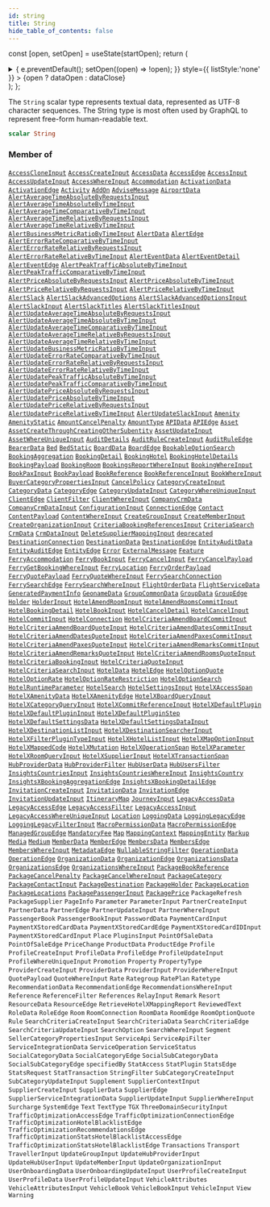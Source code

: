 ```yaml
---
id: string
title: String
hide_table_of_contents: false
---
```






const [open, setOpen] = useState(startOpen);
return (
<details {...(open ? { open: true } : {})} className="details" style={{ border:'none', boxShadow:'none', background:'var(--ifm-background-color)' }}>
<summary
onClick={(e) => {
e.preventDefault();
setOpen((open) => !open);
}}
style={{ listStyle:'none' }} >
{open ? dataOpen : dataClose}
</summary>
{open && children}
</details>
);
};

The `String` scalar type represents textual data, represented as UTF-8 character sequences. The String type is most often used by GraphQL to represent free-form human-readable text.

```graphql
scalar String
```

### Member of

[`AccessCloneInput`](/api/inputs/access-clone-input) <Badge class="badge badge--secondary" text="input"/><Bullet />[`AccessCreateInput`](/api/inputs/access-create-input) <Badge class="badge badge--secondary" text="input"/><Bullet />[`AccessData`](/api/objects/access-data) <Badge class="badge badge--secondary" text="object"/><Bullet />[`AccessEdge`](/api/objects/access-edge) <Badge class="badge badge--secondary" text="object"/><Bullet />[`AccessInput`](/api/inputs/access-input) <Badge class="badge badge--secondary" text="input"/><Bullet />[`AccessUpdateInput`](/api/inputs/access-update-input) <Badge class="badge badge--secondary" text="input"/><Bullet />[`AccessWhereInput`](/api/inputs/access-where-input) <Badge class="badge badge--secondary" text="input"/><Bullet />[`Accommodation`](/api/objects/accommodation) <Badge class="badge badge--secondary" text="object"/><Bullet />[`ActivationData`](/api/objects/activation-data) <Badge class="badge badge--secondary" text="object"/><Bullet />[`ActivationEdge`](/api/objects/activation-edge) <Badge class="badge badge--secondary" text="object"/><Bullet />[`Activity`](/api/objects/activity) <Badge class="badge badge--secondary" text="object"/><Bullet />[`AddOn`](/api/objects/add-on) <Badge class="badge badge--secondary" text="object"/><Bullet />[`AdviseMessage`](/api/objects/advise-message) <Badge class="badge badge--secondary" text="object"/><Bullet />[`AirportData`](/api/objects/airport-data) <Badge class="badge badge--secondary" text="object"/><Bullet />[`AlertAverageTimeAbsoluteByRequestsInput`](/api/inputs/alert-average-time-absolute-by-requests-input) <Badge class="badge badge--secondary" text="input"/><Bullet />[`AlertAverageTimeAbsoluteByTimeInput`](/api/inputs/alert-average-time-absolute-by-time-input) <Badge class="badge badge--secondary" text="input"/><Bullet />[`AlertAverageTimeComparativeByTimeInput`](/api/inputs/alert-average-time-comparative-by-time-input) <Badge class="badge badge--secondary" text="input"/><Bullet />[`AlertAverageTimeRelativeByRequestsInput`](/api/inputs/alert-average-time-relative-by-requests-input) <Badge class="badge badge--secondary" text="input"/><Bullet />[`AlertAverageTimeRelativeByTimeInput`](/api/inputs/alert-average-time-relative-by-time-input) <Badge class="badge badge--secondary" text="input"/><Bullet />[`AlertBusinessMetricRatioByTimeInput`](/api/inputs/alert-business-metric-ratio-by-time-input) <Badge class="badge badge--secondary" text="input"/><Bullet />[`AlertData`](/api/objects/alert-data) <Badge class="badge badge--secondary" text="object"/><Bullet />[`AlertEdge`](/api/objects/alert-edge) <Badge class="badge badge--secondary" text="object"/><Bullet />[`AlertErrorRateComparativeByTimeInput`](/api/inputs/alert-error-rate-comparative-by-time-input) <Badge class="badge badge--secondary" text="input"/><Bullet />[`AlertErrorRateRelativeByRequestsInput`](/api/inputs/alert-error-rate-relative-by-requests-input) <Badge class="badge badge--secondary" text="input"/><Bullet />[`AlertErrorRateRelativeByTimeInput`](/api/inputs/alert-error-rate-relative-by-time-input) <Badge class="badge badge--secondary" text="input"/><Bullet />[`AlertEventData`](/api/objects/alert-event-data) <Badge class="badge badge--secondary" text="object"/><Bullet />[`AlertEventDetail`](/api/objects/alert-event-detail) <Badge class="badge badge--secondary" text="object"/><Bullet />[`AlertEventEdge`](/api/objects/alert-event-edge) <Badge class="badge badge--secondary" text="object"/><Bullet />[`AlertPeakTrafficAbsoluteByTimeInput`](/api/inputs/alert-peak-traffic-absolute-by-time-input) <Badge class="badge badge--secondary" text="input"/><Bullet />[`AlertPeakTrafficComparativeByTimeInput`](/api/inputs/alert-peak-traffic-comparative-by-time-input) <Badge class="badge badge--secondary" text="input"/><Bullet />[`AlertPriceAbsoluteByRequestsInput`](/api/inputs/alert-price-absolute-by-requests-input) <Badge class="badge badge--secondary" text="input"/><Bullet />[`AlertPriceAbsoluteByTimeInput`](/api/inputs/alert-price-absolute-by-time-input) <Badge class="badge badge--secondary" text="input"/><Bullet />[`AlertPriceRelativeByRequestsInput`](/api/inputs/alert-price-relative-by-requests-input) <Badge class="badge badge--secondary" text="input"/><Bullet />[`AlertPriceRelativeByTimeInput`](/api/inputs/alert-price-relative-by-time-input) <Badge class="badge badge--secondary" text="input"/><Bullet />[`AlertSlack`](/api/objects/alert-slack) <Badge class="badge badge--secondary" text="object"/><Bullet />[`AlertSlackAdvancedOptions`](/api/objects/alert-slack-advanced-options) <Badge class="badge badge--secondary" text="object"/><Bullet />[`AlertSlackAdvancedOptionsInput`](/api/inputs/alert-slack-advanced-options-input) <Badge class="badge badge--secondary" text="input"/><Bullet />[`AlertSlackInput`](/api/inputs/alert-slack-input) <Badge class="badge badge--secondary" text="input"/><Bullet />[`AlertSlackTitles`](/api/objects/alert-slack-titles) <Badge class="badge badge--secondary" text="object"/><Bullet />[`AlertSlackTitlesInput`](/api/inputs/alert-slack-titles-input) <Badge class="badge badge--secondary" text="input"/><Bullet />[`AlertUpdateAverageTimeAbsoluteByRequestsInput`](/api/inputs/alert-update-average-time-absolute-by-requests-input) <Badge class="badge badge--secondary" text="input"/><Bullet />[`AlertUpdateAverageTimeAbsoluteByTimeInput`](/api/inputs/alert-update-average-time-absolute-by-time-input) <Badge class="badge badge--secondary" text="input"/><Bullet />[`AlertUpdateAverageTimeComparativeByTimeInput`](/api/inputs/alert-update-average-time-comparative-by-time-input) <Badge class="badge badge--secondary" text="input"/><Bullet />[`AlertUpdateAverageTimeRelativeByRequestsInput`](/api/inputs/alert-update-average-time-relative-by-requests-input) <Badge class="badge badge--secondary" text="input"/><Bullet />[`AlertUpdateAverageTimeRelativeByTimeInput`](/api/inputs/alert-update-average-time-relative-by-time-input) <Badge class="badge badge--secondary" text="input"/><Bullet />[`AlertUpdateBusinessMetricRatioByTimeInput`](/api/inputs/alert-update-business-metric-ratio-by-time-input) <Badge class="badge badge--secondary" text="input"/><Bullet />[`AlertUpdateErrorRateComparativeByTimeInput`](/api/inputs/alert-update-error-rate-comparative-by-time-input) <Badge class="badge badge--secondary" text="input"/><Bullet />[`AlertUpdateErrorRateRelativeByRequestsInput`](/api/inputs/alert-update-error-rate-relative-by-requests-input) <Badge class="badge badge--secondary" text="input"/><Bullet />[`AlertUpdateErrorRateRelativeByTimeInput`](/api/inputs/alert-update-error-rate-relative-by-time-input) <Badge class="badge badge--secondary" text="input"/><Bullet />[`AlertUpdatePeakTrafficAbsoluteByTimeInput`](/api/inputs/alert-update-peak-traffic-absolute-by-time-input) <Badge class="badge badge--secondary" text="input"/><Bullet />[`AlertUpdatePeakTrafficComparativeByTimeInput`](/api/inputs/alert-update-peak-traffic-comparative-by-time-input) <Badge class="badge badge--secondary" text="input"/><Bullet />[`AlertUpdatePriceAbsoluteByRequestsInput`](/api/inputs/alert-update-price-absolute-by-requests-input) <Badge class="badge badge--secondary" text="input"/><Bullet />[`AlertUpdatePriceAbsoluteByTimeInput`](/api/inputs/alert-update-price-absolute-by-time-input) <Badge class="badge badge--secondary" text="input"/><Bullet />[`AlertUpdatePriceRelativeByRequestsInput`](/api/inputs/alert-update-price-relative-by-requests-input) <Badge class="badge badge--secondary" text="input"/><Bullet />[`AlertUpdatePriceRelativeByTimeInput`](/api/inputs/alert-update-price-relative-by-time-input) <Badge class="badge badge--secondary" text="input"/><Bullet />[`AlertUpdateSlackInput`](/api/inputs/alert-update-slack-input) <Badge class="badge badge--secondary" text="input"/><Bullet />[`Amenity`](/api/objects/amenity) <Badge class="badge badge--secondary" text="object"/><Bullet />[`AmenityStatic`](/api/objects/amenity-static) <Badge class="badge badge--secondary" text="object"/><Bullet />[`AmountCancelPenalty`](/api/objects/amount-cancel-penalty) <Badge class="badge badge--secondary" text="object"/><Bullet />[`AmountType`](/api/objects/amount-type) <Badge class="badge badge--secondary" text="object"/><Bullet />[`APIData`](/api/objects/apidata) <Badge class="badge badge--secondary" text="object"/><Bullet />[`APIEdge`](/api/objects/apiedge) <Badge class="badge badge--secondary" text="object"/><Bullet />[`Asset`](/api/objects/asset) <Badge class="badge badge--secondary" text="object"/><Bullet />[`AssetCreateThroughCreatingOtherSubentity`](/api/inputs/asset-create-through-creating-other-subentity) <Badge class="badge badge--secondary" text="input"/><Bullet />[`AssetUpdateInput`](/api/inputs/asset-update-input) <Badge class="badge badge--secondary" text="input"/><Bullet />[`AssetWhereUniqueInput`](/api/inputs/asset-where-unique-input) <Badge class="badge badge--secondary" text="input"/><Bullet />[`AuditDetails`](/api/objects/audit-details) <Badge class="badge badge--secondary" text="object"/><Bullet />[`AuditRuleCreateInput`](/api/inputs/audit-rule-create-input) <Badge class="badge badge--secondary" text="input"/><Bullet />[`AuditRuleEdge`](/api/objects/audit-rule-edge) <Badge class="badge badge--secondary" text="object"/><Bullet />[`BearerData`](/api/objects/bearer-data) <Badge class="badge badge--secondary" text="object"/><Bullet />[`Bed`](/api/objects/bed) <Badge class="badge badge--secondary" text="object"/><Bullet />[`BedStatic`](/api/objects/bed-static) <Badge class="badge badge--secondary" text="object"/><Bullet />[`BoardData`](/api/objects/board-data) <Badge class="badge badge--secondary" text="object"/><Bullet />[`BoardEdge`](/api/objects/board-edge) <Badge class="badge badge--secondary" text="object"/><Bullet />[`BookableOptionSearch`](/api/interfaces/bookable-option-search) <Badge class="badge badge--secondary" text="interface"/><Bullet />[`BookingAggregation`](/api/objects/booking-aggregation) <Badge class="badge badge--secondary" text="object"/><Bullet />[`BookingDetail`](/api/objects/booking-detail) <Badge class="badge badge--secondary" text="object"/><Bullet />[`BookingHotel`](/api/objects/booking-hotel) <Badge class="badge badge--secondary" text="object"/><Bullet />[`BookingHotelDetails`](/api/objects/booking-hotel-details) <Badge class="badge badge--secondary" text="object"/><Bullet />[`BookingPayload`](/api/objects/booking-payload) <Badge class="badge badge--secondary" text="object"/><Bullet />[`BookingRoom`](/api/objects/booking-room) <Badge class="badge badge--secondary" text="object"/><Bullet />[`BookingsReportWhereInput`](/api/inputs/bookings-report-where-input) <Badge class="badge badge--secondary" text="input"/><Bullet />[`BookingWhereInput`](/api/inputs/booking-where-input) <Badge class="badge badge--secondary" text="input"/><Bullet />[`BookPaxInput`](/api/inputs/book-pax-input) <Badge class="badge badge--secondary" text="input"/><Bullet />[`BookPayload`](/api/objects/book-payload) <Badge class="badge badge--secondary" text="object"/><Bullet />[`BookReference`](/api/objects/book-reference) <Badge class="badge badge--secondary" text="object"/><Bullet />[`BookReferenceInput`](/api/inputs/book-reference-input) <Badge class="badge badge--secondary" text="input"/><Bullet />[`BookWhereInput`](/api/inputs/book-where-input) <Badge class="badge badge--secondary" text="input"/><Bullet />[`BuyerCategoryPropertiesInput`](/api/inputs/buyer-category-properties-input) <Badge class="badge badge--secondary" text="input"/><Bullet />[`CancelPolicy`](/api/objects/cancel-policy) <Badge class="badge badge--secondary" text="object"/><Bullet />[`CategoryCreateInput`](/api/inputs/category-create-input) <Badge class="badge badge--secondary" text="input"/><Bullet />[`CategoryData`](/api/objects/category-data) <Badge class="badge badge--secondary" text="object"/><Bullet />[`CategoryEdge`](/api/objects/category-edge) <Badge class="badge badge--secondary" text="object"/><Bullet />[`CategoryUpdateInput`](/api/inputs/category-update-input) <Badge class="badge badge--secondary" text="input"/><Bullet />[`CategoryWhereUniqueInput`](/api/inputs/category-where-unique-input) <Badge class="badge badge--secondary" text="input"/><Bullet />[`ClientEdge`](/api/objects/client-edge) <Badge class="badge badge--secondary" text="object"/><Bullet />[`ClientFilter`](/api/inputs/client-filter) <Badge class="badge badge--secondary" text="input"/><Bullet />[`ClientWhereInput`](/api/inputs/client-where-input) <Badge class="badge badge--secondary" text="input"/><Bullet />[`CompanyCrmData`](/api/objects/company-crm-data) <Badge class="badge badge--secondary" text="object"/><Bullet />[`CompanyCrmDataInput`](/api/inputs/company-crm-data-input) <Badge class="badge badge--secondary" text="input"/><Bullet />[`ConfigurationInput`](/api/inputs/configuration-input) <Badge class="badge badge--secondary" text="input"/><Bullet />[`ConnectionEdge`](/api/objects/connection-edge) <Badge class="badge badge--secondary" text="object"/><Bullet />[`Contact`](/api/objects/contact) <Badge class="badge badge--secondary" text="object"/><Bullet />[`ContentPayload`](/api/objects/content-payload) <Badge class="badge badge--secondary" text="object"/><Bullet />[`ContentWhereInput`](/api/inputs/content-where-input) <Badge class="badge badge--secondary" text="input"/><Bullet />[`CreateGroupInput`](/api/inputs/create-group-input) <Badge class="badge badge--secondary" text="input"/><Bullet />[`CreateMemberInput`](/api/inputs/create-member-input) <Badge class="badge badge--secondary" text="input"/><Bullet />[`CreateOrganizationInput`](/api/inputs/create-organization-input) <Badge class="badge badge--secondary" text="input"/><Bullet />[`CriteriaBookingReferencesInput`](/api/inputs/criteria-booking-references-input) <Badge class="badge badge--secondary" text="input"/><Bullet />[`CriteriaSearch`](/api/objects/criteria-search) <Badge class="badge badge--secondary" text="object"/><Bullet />[`CrmData`](/api/objects/crm-data) <Badge class="badge badge--secondary" text="object"/><Bullet />[`CrmDataInput`](/api/inputs/crm-data-input) <Badge class="badge badge--secondary" text="input"/><Bullet />[`DeleteSupplierMappingInput`](/api/inputs/delete-supplier-mapping-input) <Badge class="badge badge--secondary" text="input"/><Bullet />[`deprecated`](/api/directives/deprecated) <Badge class="badge badge--secondary" text="directive"/><Bullet />[`DestinationConnection`](/api/objects/destination-connection) <Badge class="badge badge--secondary" text="object"/><Bullet />[`DestinationData`](/api/objects/destination-data) <Badge class="badge badge--secondary" text="object"/><Bullet />[`DestinationEdge`](/api/objects/destination-edge) <Badge class="badge badge--secondary" text="object"/><Bullet />[`EntityAuditData`](/api/objects/entity-audit-data) <Badge class="badge badge--secondary" text="object"/><Bullet />[`EntityAuditEdge`](/api/objects/entity-audit-edge) <Badge class="badge badge--secondary" text="object"/><Bullet />[`EntityEdge`](/api/objects/entity-edge) <Badge class="badge badge--secondary" text="object"/><Bullet />[`Error`](/api/objects/error) <Badge class="badge badge--secondary" text="object"/><Bullet />[`ExternalMessage`](/api/objects/external-message) <Badge class="badge badge--secondary" text="object"/><Bullet />[`Feature`](/api/objects/feature) <Badge class="badge badge--secondary" text="object"/><Bullet />[`FerryAccommodation`](/api/objects/ferry-accommodation) <Badge class="badge badge--secondary" text="object"/><Bullet />[`FerryBookInput`](/api/inputs/ferry-book-input) <Badge class="badge badge--secondary" text="input"/><Bullet />[`FerryCancelInput`](/api/inputs/ferry-cancel-input) <Badge class="badge badge--secondary" text="input"/><Bullet />[`FerryCancelPayload`](/api/objects/ferry-cancel-payload) <Badge class="badge badge--secondary" text="object"/><Bullet />[`FerryGetBookingWhereInput`](/api/inputs/ferry-get-booking-where-input) <Badge class="badge badge--secondary" text="input"/><Bullet />[`FerryLocation`](/api/objects/ferry-location) <Badge class="badge badge--secondary" text="object"/><Bullet />[`FerryOrderPayload`](/api/objects/ferry-order-payload) <Badge class="badge badge--secondary" text="object"/><Bullet />[`FerryQuotePayload`](/api/objects/ferry-quote-payload) <Badge class="badge badge--secondary" text="object"/><Bullet />[`FerryQuoteWhereInput`](/api/inputs/ferry-quote-where-input) <Badge class="badge badge--secondary" text="input"/><Bullet />[`FerrySearchConnection`](/api/objects/ferry-search-connection) <Badge class="badge badge--secondary" text="object"/><Bullet />[`FerrySearchEdge`](/api/objects/ferry-search-edge) <Badge class="badge badge--secondary" text="object"/><Bullet />[`FerrySearchWhereInput`](/api/inputs/ferry-search-where-input) <Badge class="badge badge--secondary" text="input"/><Bullet />[`FlightOrderData`](/api/objects/flight-order-data) <Badge class="badge badge--secondary" text="object"/><Bullet />[`FlightServiceData`](/api/objects/flight-service-data) <Badge class="badge badge--secondary" text="object"/><Bullet />[`GeneratedPaymentInfo`](/api/objects/generated-payment-info) <Badge class="badge badge--secondary" text="object"/><Bullet />[`GeonameData`](/api/objects/geoname-data) <Badge class="badge badge--secondary" text="object"/><Bullet />[`GroupCommonData`](/api/interfaces/group-common-data) <Badge class="badge badge--secondary" text="interface"/><Bullet />[`GroupData`](/api/objects/group-data) <Badge class="badge badge--secondary" text="object"/><Bullet />[`GroupEdge`](/api/objects/group-edge) <Badge class="badge badge--secondary" text="object"/><Bullet />[`Holder`](/api/objects/holder) <Badge class="badge badge--secondary" text="object"/><Bullet />[`HolderInput`](/api/inputs/holder-input) <Badge class="badge badge--secondary" text="input"/><Bullet />[`HotelAmendRoomInput`](/api/inputs/hotel-amend-room-input) <Badge class="badge badge--secondary" text="input"/><Bullet />[`HotelAmendRoomsCommitInput`](/api/inputs/hotel-amend-rooms-commit-input) <Badge class="badge badge--secondary" text="input"/><Bullet />[`HotelBookingDetail`](/api/objects/hotel-booking-detail) <Badge class="badge badge--secondary" text="object"/><Bullet />[`HotelBookInput`](/api/inputs/hotel-book-input) <Badge class="badge badge--secondary" text="input"/><Bullet />[`HotelCancelDetail`](/api/objects/hotel-cancel-detail) <Badge class="badge badge--secondary" text="object"/><Bullet />[`HotelCancelInput`](/api/inputs/hotel-cancel-input) <Badge class="badge badge--secondary" text="input"/><Bullet />[`HotelCommitInput`](/api/inputs/hotel-commit-input) <Badge class="badge badge--secondary" text="input"/><Bullet />[`HotelConnection`](/api/objects/hotel-connection) <Badge class="badge badge--secondary" text="object"/><Bullet />[`HotelCriteriaAmendBoardCommitInput`](/api/inputs/hotel-criteria-amend-board-commit-input) <Badge class="badge badge--secondary" text="input"/><Bullet />[`HotelCriteriaAmendBoardQuoteInput`](/api/inputs/hotel-criteria-amend-board-quote-input) <Badge class="badge badge--secondary" text="input"/><Bullet />[`HotelCriteriaAmendDatesCommitInput`](/api/inputs/hotel-criteria-amend-dates-commit-input) <Badge class="badge badge--secondary" text="input"/><Bullet />[`HotelCriteriaAmendDatesQuoteInput`](/api/inputs/hotel-criteria-amend-dates-quote-input) <Badge class="badge badge--secondary" text="input"/><Bullet />[`HotelCriteriaAmendPaxesCommitInput`](/api/inputs/hotel-criteria-amend-paxes-commit-input) <Badge class="badge badge--secondary" text="input"/><Bullet />[`HotelCriteriaAmendPaxesQuoteInput`](/api/inputs/hotel-criteria-amend-paxes-quote-input) <Badge class="badge badge--secondary" text="input"/><Bullet />[`HotelCriteriaAmendRemarksCommitInput`](/api/inputs/hotel-criteria-amend-remarks-commit-input) <Badge class="badge badge--secondary" text="input"/><Bullet />[`HotelCriteriaAmendRemarksQuoteInput`](/api/inputs/hotel-criteria-amend-remarks-quote-input) <Badge class="badge badge--secondary" text="input"/><Bullet />[`HotelCriteriaAmendRoomsQuoteInput`](/api/inputs/hotel-criteria-amend-rooms-quote-input) <Badge class="badge badge--secondary" text="input"/><Bullet />[`HotelCriteriaBookingInput`](/api/inputs/hotel-criteria-booking-input) <Badge class="badge badge--secondary" text="input"/><Bullet />[`HotelCriteriaQuoteInput`](/api/inputs/hotel-criteria-quote-input) <Badge class="badge badge--secondary" text="input"/><Bullet />[`HotelCriteriaSearchInput`](/api/inputs/hotel-criteria-search-input) <Badge class="badge badge--secondary" text="input"/><Bullet />[`HotelData`](/api/objects/hotel-data) <Badge class="badge badge--secondary" text="object"/><Bullet />[`HotelEdge`](/api/objects/hotel-edge) <Badge class="badge badge--secondary" text="object"/><Bullet />[`HotelOptionQuote`](/api/objects/hotel-option-quote) <Badge class="badge badge--secondary" text="object"/><Bullet />[`HotelOptionRate`](/api/objects/hotel-option-rate) <Badge class="badge badge--secondary" text="object"/><Bullet />[`HotelOptionRateRestriction`](/api/objects/hotel-option-rate-restriction) <Badge class="badge badge--secondary" text="object"/><Bullet />[`HotelOptionSearch`](/api/objects/hotel-option-search) <Badge class="badge badge--secondary" text="object"/><Bullet />[`HotelRuntimeParameter`](/api/objects/hotel-runtime-parameter) <Badge class="badge badge--secondary" text="object"/><Bullet />[`HotelSearch`](/api/objects/hotel-search) <Badge class="badge badge--secondary" text="object"/><Bullet />[`HotelSettingsInput`](/api/inputs/hotel-settings-input) <Badge class="badge badge--secondary" text="input"/><Bullet />[`HotelXAccessSpan`](/api/objects/hotel-xaccess-span) <Badge class="badge badge--secondary" text="object"/><Bullet />[`HotelXAmenityData`](/api/objects/hotel-xamenity-data) <Badge class="badge badge--secondary" text="object"/><Bullet />[`HotelXAmenityEdge`](/api/objects/hotel-xamenity-edge) <Badge class="badge badge--secondary" text="object"/><Bullet />[`HotelXBoardQueryInput`](/api/inputs/hotel-xboard-query-input) <Badge class="badge badge--secondary" text="input"/><Bullet />[`HotelXCategoryQueryInput`](/api/inputs/hotel-xcategory-query-input) <Badge class="badge badge--secondary" text="input"/><Bullet />[`HotelXCommitReferenceInput`](/api/inputs/hotel-xcommit-reference-input) <Badge class="badge badge--secondary" text="input"/><Bullet />[`HotelXDefaultPlugin`](/api/objects/hotel-xdefault-plugin) <Badge class="badge badge--secondary" text="object"/><Bullet />[`HotelXDefaultPluginInput`](/api/inputs/hotel-xdefault-plugin-input) <Badge class="badge badge--secondary" text="input"/><Bullet />[`HotelXDefaultPluginStep`](/api/objects/hotel-xdefault-plugin-step) <Badge class="badge badge--secondary" text="object"/><Bullet />[`HotelXDefaultSettingsData`](/api/objects/hotel-xdefault-settings-data) <Badge class="badge badge--secondary" text="object"/><Bullet />[`HotelXDefaultSettingsDataInput`](/api/inputs/hotel-xdefault-settings-data-input) <Badge class="badge badge--secondary" text="input"/><Bullet />[`HotelXDestinationListInput`](/api/inputs/hotel-xdestination-list-input) <Badge class="badge badge--secondary" text="input"/><Bullet />[`HotelXDestinationSearcherInput`](/api/inputs/hotel-xdestination-searcher-input) <Badge class="badge badge--secondary" text="input"/><Bullet />[`HotelXFilterPluginTypeInput`](/api/inputs/hotel-xfilter-plugin-type-input) <Badge class="badge badge--secondary" text="input"/><Bullet />[`HotelXHotelListInput`](/api/inputs/hotel-xhotel-list-input) <Badge class="badge badge--secondary" text="input"/><Bullet />[`HotelXMapOptionInput`](/api/inputs/hotel-xmap-option-input) <Badge class="badge badge--secondary" text="input"/><Bullet />[`HotelXMappedCode`](/api/objects/hotel-xmapped-code) <Badge class="badge badge--secondary" text="object"/><Bullet />[`HotelXMutation`](/api/objects/hotel-xmutation) <Badge class="badge badge--secondary" text="object"/><Bullet />[`HotelXOperationSpan`](/api/objects/hotel-xoperation-span) <Badge class="badge badge--secondary" text="object"/><Bullet />[`HotelXParameter`](/api/objects/hotel-xparameter) <Badge class="badge badge--secondary" text="object"/><Bullet />[`HotelXRoomQueryInput`](/api/inputs/hotel-xroom-query-input) <Badge class="badge badge--secondary" text="input"/><Bullet />[`HotelXSupplierInput`](/api/inputs/hotel-xsupplier-input) <Badge class="badge badge--secondary" text="input"/><Bullet />[`HotelXTransactionSpan`](/api/objects/hotel-xtransaction-span) <Badge class="badge badge--secondary" text="object"/><Bullet />[`HubProviderData`](/api/objects/hub-provider-data) <Badge class="badge badge--secondary" text="object"/><Bullet />[`HubProviderFilter`](/api/inputs/hub-provider-filter) <Badge class="badge badge--secondary" text="input"/><Bullet />[`HubUserData`](/api/objects/hub-user-data) <Badge class="badge badge--secondary" text="object"/><Bullet />[`HubUsersFilter`](/api/inputs/hub-users-filter) <Badge class="badge badge--secondary" text="input"/><Bullet />[`InsightsCountriesInput`](/api/inputs/insights-countries-input) <Badge class="badge badge--secondary" text="input"/><Bullet />[`InsightsCountriesWhereInput`](/api/inputs/insights-countries-where-input) <Badge class="badge badge--secondary" text="input"/><Bullet />[`InsightsCountry`](/api/objects/insights-country) <Badge class="badge badge--secondary" text="object"/><Bullet />[`InsightsXBookingAggregationEdge`](/api/objects/insights-xbooking-aggregation-edge) <Badge class="badge badge--secondary" text="object"/><Bullet />[`InsightsXBookingDetailEdge`](/api/objects/insights-xbooking-detail-edge) <Badge class="badge badge--secondary" text="object"/><Bullet />[`InvitationCreateInput`](/api/inputs/invitation-create-input) <Badge class="badge badge--secondary" text="input"/><Bullet />[`InvitationData`](/api/objects/invitation-data) <Badge class="badge badge--secondary" text="object"/><Bullet />[`InvitationEdge`](/api/objects/invitation-edge) <Badge class="badge badge--secondary" text="object"/><Bullet />[`InvitationUpdateInput`](/api/inputs/invitation-update-input) <Badge class="badge badge--secondary" text="input"/><Bullet />[`ItineraryMap`](/api/objects/itinerary-map) <Badge class="badge badge--secondary" text="object"/><Bullet />[`JourneyInput`](/api/inputs/journey-input) <Badge class="badge badge--secondary" text="input"/><Bullet />[`LegacyAccessData`](/api/objects/legacy-access-data) <Badge class="badge badge--secondary" text="object"/><Bullet />[`LegacyAccessEdge`](/api/objects/legacy-access-edge) <Badge class="badge badge--secondary" text="object"/><Bullet />[`LegacyAccessFilter`](/api/inputs/legacy-access-filter) <Badge class="badge badge--secondary" text="input"/><Bullet />[`LegacyAccessInput`](/api/inputs/legacy-access-input) <Badge class="badge badge--secondary" text="input"/><Bullet />[`LegacyAccessWhereUniqueInput`](/api/inputs/legacy-access-where-unique-input) <Badge class="badge badge--secondary" text="input"/><Bullet />[`Location`](/api/objects/location) <Badge class="badge badge--secondary" text="object"/><Bullet />[`LoggingData`](/api/objects/logging-data) <Badge class="badge badge--secondary" text="object"/><Bullet />[`LoggingLegacyEdge`](/api/objects/logging-legacy-edge) <Badge class="badge badge--secondary" text="object"/><Bullet />[`LoggingLegacyFilterInput`](/api/inputs/logging-legacy-filter-input) <Badge class="badge badge--secondary" text="input"/><Bullet />[`MacroPermissionData`](/api/objects/macro-permission-data) <Badge class="badge badge--secondary" text="object"/><Bullet />[`MacroPermissionEdge`](/api/objects/macro-permission-edge) <Badge class="badge badge--secondary" text="object"/><Bullet />[`ManagedGroupEdge`](/api/objects/managed-group-edge) <Badge class="badge badge--secondary" text="object"/><Bullet />[`MandatoryFee`](/api/objects/mandatory-fee) <Badge class="badge badge--secondary" text="object"/><Bullet />[`Map`](/api/objects/map) <Badge class="badge badge--secondary" text="object"/><Bullet />[`MappingContext`](/api/objects/mapping-context) <Badge class="badge badge--secondary" text="object"/><Bullet />[`MappingEntity`](/api/objects/mapping-entity) <Badge class="badge badge--secondary" text="object"/><Bullet />[`Markup`](/api/objects/markup) <Badge class="badge badge--secondary" text="object"/><Bullet />[`Media`](/api/objects/media) <Badge class="badge badge--secondary" text="object"/><Bullet />[`Medium`](/api/objects/medium) <Badge class="badge badge--secondary" text="object"/><Bullet />[`MemberData`](/api/objects/member-data) <Badge class="badge badge--secondary" text="object"/><Bullet />[`MemberEdge`](/api/objects/member-edge) <Badge class="badge badge--secondary" text="object"/><Bullet />[`MembersData`](/api/objects/members-data) <Badge class="badge badge--secondary" text="object"/><Bullet />[`MembersEdge`](/api/objects/members-edge) <Badge class="badge badge--secondary" text="object"/><Bullet />[`MembersWhereInput`](/api/inputs/members-where-input) <Badge class="badge badge--secondary" text="input"/><Bullet />[`MetadataEdge`](/api/objects/metadata-edge) <Badge class="badge badge--secondary" text="object"/><Bullet />[`NullableStringFilter`](/api/inputs/nullable-string-filter) <Badge class="badge badge--secondary" text="input"/><Bullet />[`OperationData`](/api/objects/operation-data) <Badge class="badge badge--secondary" text="object"/><Bullet />[`OperationEdge`](/api/objects/operation-edge) <Badge class="badge badge--secondary" text="object"/><Bullet />[`OrganizationData`](/api/objects/organization-data) <Badge class="badge badge--secondary" text="object"/><Bullet />[`OrganizationEdge`](/api/objects/organization-edge) <Badge class="badge badge--secondary" text="object"/><Bullet />[`OrganizationsData`](/api/objects/organizations-data) <Badge class="badge badge--secondary" text="object"/><Bullet />[`OrganizationsEdge`](/api/objects/organizations-edge) <Badge class="badge badge--secondary" text="object"/><Bullet />[`OrganizationsWhereInput`](/api/inputs/organizations-where-input) <Badge class="badge badge--secondary" text="input"/><Bullet />[`PackageBookReference`](/api/inputs/package-book-reference) <Badge class="badge badge--secondary" text="input"/><Bullet />[`PackageCancelPenalty`](/api/objects/package-cancel-penalty) <Badge class="badge badge--secondary" text="object"/><Bullet />[`PackageCancelWhereInput`](/api/inputs/package-cancel-where-input) <Badge class="badge badge--secondary" text="input"/><Bullet />[`PackageCategory`](/api/objects/package-category) <Badge class="badge badge--secondary" text="object"/><Bullet />[`PackageContactInput`](/api/inputs/package-contact-input) <Badge class="badge badge--secondary" text="input"/><Bullet />[`PackageDestination`](/api/objects/package-destination) <Badge class="badge badge--secondary" text="object"/><Bullet />[`PackageHolder`](/api/inputs/package-holder) <Badge class="badge badge--secondary" text="input"/><Bullet />[`PackageLocation`](/api/objects/package-location) <Badge class="badge badge--secondary" text="object"/><Bullet />[`PackageLocations`](/api/objects/package-locations) <Badge class="badge badge--secondary" text="object"/><Bullet />[`PackagePassengerInput`](/api/inputs/package-passenger-input) <Badge class="badge badge--secondary" text="input"/><Bullet />[`PackagePrice`](/api/objects/package-price) <Badge class="badge badge--secondary" text="object"/><Bullet />[`PackageRefresh`](/api/inputs/package-refresh) <Badge class="badge badge--secondary" text="input"/><Bullet />[`PackageSupplier`](/api/objects/package-supplier) <Badge class="badge badge--secondary" text="object"/><Bullet />[`PageInfo`](/api/objects/page-info) <Badge class="badge badge--secondary" text="object"/><Bullet />[`Parameter`](/api/objects/parameter) <Badge class="badge badge--secondary" text="object"/><Bullet />[`ParameterInput`](/api/inputs/parameter-input) <Badge class="badge badge--secondary" text="input"/><Bullet />[`PartnerCreateInput`](/api/inputs/partner-create-input) <Badge class="badge badge--secondary" text="input"/><Bullet />[`PartnerData`](/api/objects/partner-data) <Badge class="badge badge--secondary" text="object"/><Bullet />[`PartnerEdge`](/api/objects/partner-edge) <Badge class="badge badge--secondary" text="object"/><Bullet />[`PartnerUpdateInput`](/api/inputs/partner-update-input) <Badge class="badge badge--secondary" text="input"/><Bullet />[`PartnerWhereInput`](/api/inputs/partner-where-input) <Badge class="badge badge--secondary" text="input"/><Bullet />[`PassengerBook`](/api/objects/passenger-book) <Badge class="badge badge--secondary" text="object"/><Bullet />[`PassengerBookInput`](/api/inputs/passenger-book-input) <Badge class="badge badge--secondary" text="input"/><Bullet />[`PasswordData`](/api/objects/password-data) <Badge class="badge badge--secondary" text="object"/><Bullet />[`PaymentCardInput`](/api/inputs/payment-card-input) <Badge class="badge badge--secondary" text="input"/><Bullet />[`PaymentXStoredCardData`](/api/objects/payment-xstored-card-data) <Badge class="badge badge--secondary" text="object"/><Bullet />[`PaymentXStoredCardEdge`](/api/objects/payment-xstored-card-edge) <Badge class="badge badge--secondary" text="object"/><Bullet />[`PaymentXStoredCardIDInput`](/api/inputs/payment-xstored-card-idinput) <Badge class="badge badge--secondary" text="input"/><Bullet />[`PaymentXStoredCardInput`](/api/inputs/payment-xstored-card-input) <Badge class="badge badge--secondary" text="input"/><Bullet />[`Place`](/api/objects/place) <Badge class="badge badge--secondary" text="object"/><Bullet />[`PluginsInput`](/api/inputs/plugins-input) <Badge class="badge badge--secondary" text="input"/><Bullet />[`PointOfSaleData`](/api/objects/point-of-sale-data) <Badge class="badge badge--secondary" text="object"/><Bullet />[`PointOfSaleEdge`](/api/objects/point-of-sale-edge) <Badge class="badge badge--secondary" text="object"/><Bullet />[`PriceChange`](/api/objects/price-change) <Badge class="badge badge--secondary" text="object"/><Bullet />[`ProductData`](/api/objects/product-data) <Badge class="badge badge--secondary" text="object"/><Bullet />[`ProductEdge`](/api/objects/product-edge) <Badge class="badge badge--secondary" text="object"/><Bullet />[`Profile`](/api/objects/profile) <Badge class="badge badge--secondary" text="object"/><Bullet />[`ProfileCreateInput`](/api/inputs/profile-create-input) <Badge class="badge badge--secondary" text="input"/><Bullet />[`ProfileData`](/api/objects/profile-data) <Badge class="badge badge--secondary" text="object"/><Bullet />[`ProfileEdge`](/api/objects/profile-edge) <Badge class="badge badge--secondary" text="object"/><Bullet />[`ProfileUpdateInput`](/api/inputs/profile-update-input) <Badge class="badge badge--secondary" text="input"/><Bullet />[`ProfileWhereUniqueInput`](/api/inputs/profile-where-unique-input) <Badge class="badge badge--secondary" text="input"/><Bullet />[`Promotion`](/api/objects/promotion) <Badge class="badge badge--secondary" text="object"/><Bullet />[`Property`](/api/objects/property) <Badge class="badge badge--secondary" text="object"/><Bullet />[`PropertyType`](/api/objects/property-type) <Badge class="badge badge--secondary" text="object"/><Bullet />[`ProviderCreateInput`](/api/inputs/provider-create-input) <Badge class="badge badge--secondary" text="input"/><Bullet />[`ProviderData`](/api/objects/provider-data) <Badge class="badge badge--secondary" text="object"/><Bullet />[`ProviderInput`](/api/inputs/provider-input) <Badge class="badge badge--secondary" text="input"/><Bullet />[`ProviderWhereInput`](/api/inputs/provider-where-input) <Badge class="badge badge--secondary" text="input"/><Bullet />[`QuotePayload`](/api/objects/quote-payload) <Badge class="badge badge--secondary" text="object"/><Bullet />[`QuoteWhereInput`](/api/inputs/quote-where-input) <Badge class="badge badge--secondary" text="input"/><Bullet />[`Rate`](/api/objects/rate) <Badge class="badge badge--secondary" text="object"/><Bullet />[`Rategroup`](/api/objects/rategroup) <Badge class="badge badge--secondary" text="object"/><Bullet />[`RatePlan`](/api/objects/rate-plan) <Badge class="badge badge--secondary" text="object"/><Bullet />[`Ratetype`](/api/objects/ratetype) <Badge class="badge badge--secondary" text="object"/><Bullet />[`RecommendationData`](/api/objects/recommendation-data) <Badge class="badge badge--secondary" text="object"/><Bullet />[`RecommendationEdge`](/api/objects/recommendation-edge) <Badge class="badge badge--secondary" text="object"/><Bullet />[`RecommendationsWhereInput`](/api/inputs/recommendations-where-input) <Badge class="badge badge--secondary" text="input"/><Bullet />[`Reference`](/api/objects/reference) <Badge class="badge badge--secondary" text="object"/><Bullet />[`ReferenceFilter`](/api/inputs/reference-filter) <Badge class="badge badge--secondary" text="input"/><Bullet />[`References`](/api/inputs/references) <Badge class="badge badge--secondary" text="input"/><Bullet />[`RelayInput`](/api/inputs/relay-input) <Badge class="badge badge--secondary" text="input"/><Bullet />[`Remark`](/api/objects/remark) <Badge class="badge badge--secondary" text="object"/><Bullet />[`Resort`](/api/objects/resort) <Badge class="badge badge--secondary" text="object"/><Bullet />[`ResourceData`](/api/objects/resource-data) <Badge class="badge badge--secondary" text="object"/><Bullet />[`ResourceEdge`](/api/objects/resource-edge) <Badge class="badge badge--secondary" text="object"/><Bullet />[`RetrieveHotelXMappingReport`](/api/objects/retrieve-hotel-xmapping-report) <Badge class="badge badge--secondary" text="object"/><Bullet />[`ReviewedText`](/api/objects/reviewed-text) <Badge class="badge badge--secondary" text="object"/><Bullet />[`RoleData`](/api/objects/role-data) <Badge class="badge badge--secondary" text="object"/><Bullet />[`RoleEdge`](/api/objects/role-edge) <Badge class="badge badge--secondary" text="object"/><Bullet />[`Room`](/api/objects/room) <Badge class="badge badge--secondary" text="object"/><Bullet />[`RoomConnection`](/api/objects/room-connection) <Badge class="badge badge--secondary" text="object"/><Bullet />[`RoomData`](/api/objects/room-data) <Badge class="badge badge--secondary" text="object"/><Bullet />[`RoomEdge`](/api/objects/room-edge) <Badge class="badge badge--secondary" text="object"/><Bullet />[`RoomOptionQuote`](/api/objects/room-option-quote) <Badge class="badge badge--secondary" text="object"/><Bullet />[`Rule`](/api/objects/rule) <Badge class="badge badge--secondary" text="object"/><Bullet />[`SearchCriteriaCreateInput`](/api/inputs/search-criteria-create-input) <Badge class="badge badge--secondary" text="input"/><Bullet />[`SearchCriteriaData`](/api/objects/search-criteria-data) <Badge class="badge badge--secondary" text="object"/><Bullet />[`SearchCriteriaEdge`](/api/objects/search-criteria-edge) <Badge class="badge badge--secondary" text="object"/><Bullet />[`SearchCriteriaUpdateInput`](/api/inputs/search-criteria-update-input) <Badge class="badge badge--secondary" text="input"/><Bullet />[`SearchOption`](/api/objects/search-option) <Badge class="badge badge--secondary" text="object"/><Bullet />[`SearchWhereInput`](/api/inputs/search-where-input) <Badge class="badge badge--secondary" text="input"/><Bullet />[`Segment`](/api/objects/segment) <Badge class="badge badge--secondary" text="object"/><Bullet />[`SellerCategoryPropertiesInput`](/api/inputs/seller-category-properties-input) <Badge class="badge badge--secondary" text="input"/><Bullet />[`ServiceApi`](/api/objects/service-api) <Badge class="badge badge--secondary" text="object"/><Bullet />[`ServiceApiFilter`](/api/inputs/service-api-filter) <Badge class="badge badge--secondary" text="input"/><Bullet />[`ServiceIntegrationData`](/api/objects/service-integration-data) <Badge class="badge badge--secondary" text="object"/><Bullet />[`ServiceOperation`](/api/objects/service-operation) <Badge class="badge badge--secondary" text="object"/><Bullet />[`ServiceStatus`](/api/objects/service-status) <Badge class="badge badge--secondary" text="object"/><Bullet />[`SocialCategoryData`](/api/objects/social-category-data) <Badge class="badge badge--secondary" text="object"/><Bullet />[`SocialCategoryEdge`](/api/objects/social-category-edge) <Badge class="badge badge--secondary" text="object"/><Bullet />[`SocialSubCategoryData`](/api/objects/social-sub-category-data) <Badge class="badge badge--secondary" text="object"/><Bullet />[`SocialSubCategoryEdge`](/api/objects/social-sub-category-edge) <Badge class="badge badge--secondary" text="object"/><Bullet />[`specifiedBy`](/api/directives/specified-by) <Badge class="badge badge--secondary" text="directive"/><Bullet />[`StatAccess`](/api/objects/stat-access) <Badge class="badge badge--secondary" text="object"/><Bullet />[`StatPlugin`](/api/objects/stat-plugin) <Badge class="badge badge--secondary" text="object"/><Bullet />[`StatsEdge`](/api/objects/stats-edge) <Badge class="badge badge--secondary" text="object"/><Bullet />[`StatsRequest`](/api/objects/stats-request) <Badge class="badge badge--secondary" text="object"/><Bullet />[`StatTransaction`](/api/objects/stat-transaction) <Badge class="badge badge--secondary" text="object"/><Bullet />[`StringFilter`](/api/inputs/string-filter) <Badge class="badge badge--secondary" text="input"/><Bullet />[`SubCategoryCreateInput`](/api/inputs/sub-category-create-input) <Badge class="badge badge--secondary" text="input"/><Bullet />[`SubCategoryUpdateInput`](/api/inputs/sub-category-update-input) <Badge class="badge badge--secondary" text="input"/><Bullet />[`Supplement`](/api/objects/supplement) <Badge class="badge badge--secondary" text="object"/><Bullet />[`SupplierContextInput`](/api/inputs/supplier-context-input) <Badge class="badge badge--secondary" text="input"/><Bullet />[`SupplierCreateInput`](/api/inputs/supplier-create-input) <Badge class="badge badge--secondary" text="input"/><Bullet />[`SupplierData`](/api/objects/supplier-data) <Badge class="badge badge--secondary" text="object"/><Bullet />[`SupplierEdge`](/api/objects/supplier-edge) <Badge class="badge badge--secondary" text="object"/><Bullet />[`SupplierServiceIntegrationData`](/api/inputs/supplier-service-integration-data) <Badge class="badge badge--secondary" text="input"/><Bullet />[`SupplierUpdateInput`](/api/inputs/supplier-update-input) <Badge class="badge badge--secondary" text="input"/><Bullet />[`SupplierWhereInput`](/api/inputs/supplier-where-input) <Badge class="badge badge--secondary" text="input"/><Bullet />[`Surcharge`](/api/objects/surcharge) <Badge class="badge badge--secondary" text="object"/><Bullet />[`SystemEdge`](/api/objects/system-edge) <Badge class="badge badge--secondary" text="object"/><Bullet />[`Text`](/api/objects/text) <Badge class="badge badge--secondary" text="object"/><Bullet />[`TextType`](/api/objects/text-type) <Badge class="badge badge--secondary" text="object"/><Bullet />[`TGX`](/api/objects/tgx) <Badge class="badge badge--secondary" text="object"/><Bullet />[`ThreeDomainSecurityInput`](/api/inputs/three-domain-security-input) <Badge class="badge badge--secondary" text="input"/><Bullet />[`TrafficOptimizationAccessEdge`](/api/objects/traffic-optimization-access-edge) <Badge class="badge badge--secondary" text="object"/><Bullet />[`TrafficOptimizationConnectionEdge`](/api/objects/traffic-optimization-connection-edge) <Badge class="badge badge--secondary" text="object"/><Bullet />[`TrafficOptimizationHotelBlacklistEdge`](/api/objects/traffic-optimization-hotel-blacklist-edge) <Badge class="badge badge--secondary" text="object"/><Bullet />[`TrafficOptimizationRecommendationsEdge`](/api/objects/traffic-optimization-recommendations-edge) <Badge class="badge badge--secondary" text="object"/><Bullet />[`TrafficOptimizationStatsHotelBlacklistAccessEdge`](/api/objects/traffic-optimization-stats-hotel-blacklist-access-edge) <Badge class="badge badge--secondary" text="object"/><Bullet />[`TrafficOptimizationStatsHotelBlacklistEdge`](/api/objects/traffic-optimization-stats-hotel-blacklist-edge) <Badge class="badge badge--secondary" text="object"/><Bullet />[`Transactions`](/api/objects/transactions) <Badge class="badge badge--secondary" text="object"/><Bullet />[`Transport`](/api/objects/transport) <Badge class="badge badge--secondary" text="object"/><Bullet />[`TravellerInput`](/api/inputs/traveller-input) <Badge class="badge badge--secondary" text="input"/><Bullet />[`UpdateGroupInput`](/api/inputs/update-group-input) <Badge class="badge badge--secondary" text="input"/><Bullet />[`UpdateHubProviderInput`](/api/inputs/update-hub-provider-input) <Badge class="badge badge--secondary" text="input"/><Bullet />[`UpdateHubUserInput`](/api/inputs/update-hub-user-input) <Badge class="badge badge--secondary" text="input"/><Bullet />[`UpdateMemberInput`](/api/inputs/update-member-input) <Badge class="badge badge--secondary" text="input"/><Bullet />[`UpdateOrganizationInput`](/api/inputs/update-organization-input) <Badge class="badge badge--secondary" text="input"/><Bullet />[`UserOnboardingData`](/api/objects/user-onboarding-data) <Badge class="badge badge--secondary" text="object"/><Bullet />[`UserOnboardingUpdateInput`](/api/inputs/user-onboarding-update-input) <Badge class="badge badge--secondary" text="input"/><Bullet />[`UserProfileCreateInput`](/api/inputs/user-profile-create-input) <Badge class="badge badge--secondary" text="input"/><Bullet />[`UserProfileData`](/api/objects/user-profile-data) <Badge class="badge badge--secondary" text="object"/><Bullet />[`UserProfileUpdateInput`](/api/inputs/user-profile-update-input) <Badge class="badge badge--secondary" text="input"/><Bullet />[`VehicleAttributes`](/api/objects/vehicle-attributes) <Badge class="badge badge--secondary" text="object"/><Bullet />[`VehicleAttributesInput`](/api/inputs/vehicle-attributes-input) <Badge class="badge badge--secondary" text="input"/><Bullet />[`VehicleBook`](/api/objects/vehicle-book) <Badge class="badge badge--secondary" text="object"/><Bullet />[`VehicleBookInput`](/api/inputs/vehicle-book-input) <Badge class="badge badge--secondary" text="input"/><Bullet />[`VehicleInput`](/api/inputs/vehicle-input) <Badge class="badge badge--secondary" text="input"/><Bullet />[`View`](/api/objects/view) <Badge class="badge badge--secondary" text="object"/><Bullet />[`Warning`](/api/objects/warning) <Badge class="badge badge--secondary" text="object"/>
